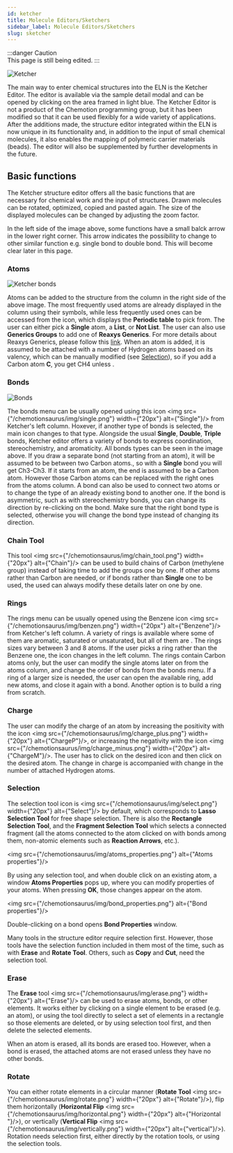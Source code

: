 ```yaml
---
id: ketcher
title: Molecule Editors/Sketchers 
sidebar_label: Molecule Editors/Sketchers 
slug: sketcher
---
```



:::danger Caution  
This page is still being edited. 
::: 

![Ketcher](/img/ketcher.png)

The main way to enter chemical structures into the ELN is the Ketcher Editor. The editor is available via the sample detail modal and can be opened by clicking on the area framed in light blue. The Ketcher Editor is not a product of the Chemotion programming group, but it has been modified so that it can be used flexibly for a wide variety of applications. After the additions made, the structure editor integrated within the ELN is now unique in its functionality and, in addition to the input of small chemical molecules, it also enables the mapping of polymeric carrier materials (beads). The editor will also be supplemented by further developments in the future. 

## Basic functions 

The Ketcher structure editor offers all the basic functions that are necessary for chemical work and the input of structures. Drawn molecules can be rotated, optimized, copied and pasted again. The size of the displayed molecules can be changed by adjusting the zoom factor. 

In the left side of the image above, some functions have a small balck arrow in the lower right corner. This arrow indicates the possibility to change to other similar function e.g. single bond to double bond. This will become clear later in this page. 

### Atoms 
![Ketcher bonds](/img/ketcher_bonds.gif)

Atoms can be added to the structure from the column in the right side of the above image. The most frequently used atoms are already displayed in the column using their symbols, while less frequently used ones can be accessed from the <FontAwesomeIcon icon={faEllipsisH} size="lg"/> icon, which displays the **Periodic table** to pick from. The user can either pick a **Single** atom,  a **List**, or **Not List**. The user can also use **Generics Groups** to add one of **Reaxys Generics**. For more details about Reaxys Generics, please follow this [link](https://www.elsevier.com/__data/assets/pdf_file/0007/818638/FAQ_GenericsGroup.pdf). When an atom is added, it is assumed to be attached with a number of Hydrogen atoms based on its valency, which can be manually modified (see [Selection](#selection)), so if you add a Carbon atom **C**, you get CH4 unless . 

### Bonds 
![Bonds](/img/bonds.png)

The bonds menu can be usually opened using this icon <img src={"/chemotionsaurus/img/single.png"} width={"20px"} alt={"Single"}/> from Ketcher's left column. Hoxever, if another type of bonds is selected, the main icon changes to that type. Alongside the usual **Single**, **Double**, **Triple** bonds, Ketcher editor offers a variety of bonds to express coordination, stereochemistry, and aromaticity. All bonds types can be seen in the image above.  If you draw a separate bond (not starting from an atom), it will be assumed to be between two Carbon atoms., so with a **Single** bond you will get Ch3-Ch3. If it starts from an atom, the end is assumed to be a Carbon atom. However those Carbon atoms can be replaced with the right ones from the atoms column. A bond can also be used to connect two atoms or to change the type of an already existing bond to another one. If the bond is asymmetric, such as with stereochemistry bonds, you can change its direction by re-clicking on the bond. Make sure that the right bond type is selected, otherwise you will change the bond type instead of changing its direction.  

### Chain Tool 

This tool <img src={"/chemotionsaurus/img/chain_tool.png"} width={"20px"} alt={"Chain"}/> can be used to build chains of Carbon (methylene group) instead of taking time to add the groups one by one. If other atoms rather than Carbon are needed, or if bonds rather than **Single** one to be used, the used can always modify these details later on one by one. 

### Rings 

The rings menu can be usually opened using the Benzene icon <img src={"/chemotionsaurus/img/benzen.png"} width={"20px"} alt={"Benzene"}/> from Ketcher's left column. A variety of rings is available where some of them are aromatic, saturated or unsaturated, but all of them are . The rings sizes vary between 3 and 8 atoms. If the user picks a ring rather than the Benzene one, the icon changes in the left column. The rings contain Carbon atoms only, but the user can modify the single atoms later on from the atoms column, and change the order of bonds from the bonds menu. If a ring of a larger size is needed, the user can open the available ring, add new atoms, and close it again with a bond. Another option is to build a ring from scratch. 

### Charge 

The user can modify the charge of an atom by increasing the positivity with the icon <img src={"/chemotionsaurus/img/charge_plus.png"} width={"20px"} alt={"ChargeP"}/>, or increasing the negativity with the icon <img src={"/chemotionsaurus/img/charge_minus.png"} width={"20px"} alt={"ChargeM"}/>. The user has to click on the desired icon and then click on the desired atom. The change in charge is accompanied with change in the number of attached Hydrogen atoms.  

### Selection
The selection tool icon is <img src={"/chemotionsaurus/img/select.png"} width={"20px"} alt={"Select"}/> by default, which corresponds to **Lasso Selection Tool** for free shape selection. There is also the **Rectangle Selection Tool**, and the **Fragment Selection Tool** which selects a connected fragment (all the atoms connected to the atom clicked on with bonds among them, non-atomic elements such as **Reaction Arrows**, etc.). 

<img src={"/chemotionsaurus/img/atoms_properties.png"} alt={"Atoms properties"}/>

By using any selection tool, and when double click on an existing atom, a window **Atoms Properties** pops up, where you can modify properties of your atoms. When pressing **OK**, those changes appear on the atom. 

<img src={"/chemotionsaurus/img/bond_properties.png"} alt={"Bond properties"}/>

Double-clicking on a bond  opens **Bond Properties** window. 

Many tools in the structure editor require selection first. However, those tools have the selection function included in them most of the time, such as with **Erase** and **Rotate Tool**. Others, such as **Copy** and **Cut**, need the selection tool. 

### Erase 

The **Erase** tool <img src={"/chemotionsaurus/img/erase.png"} width={"20px"} alt={"Erase"}/> can be used to erase atoms, bonds, or other elements. It works either by clicking on a single element to be erased (e.g. an atom), or using the tool directly to select a set of elements in a rectangle so those elements are deleted, or by using selection tool first, and then delete the selected elements. 

 When an atom is erased, all its bonds are erased too. However, when a bond is erased, the attached atoms are not erased unless they have no other bonds. 

### Rotate 

You can either rotate elements in a circular manner (**Rotate Tool** <img src={"/chemotionsaurus/img/rotate.png"} width={"20px"} alt={"Rotate"}/>), flip them horizontally (**Horizontal Flip** <img src={"/chemotionsaurus/img/horizontal.png"} width={"20px"} alt={"Horizontal "}/>), or vertically (**Vertical Flip** <img src={"/chemotionsaurus/img/vertically.png"} width={"20px"} alt={"vertical"}/>). Rotation needs selection first, either directly by the rotation tools, or using the selection tools. 
